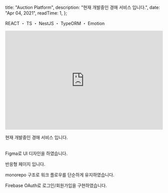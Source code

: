 
  title: "Auction Platform",
  description: "현재 개발중인 경매 서비스 입니다.",
  date: "Apr 04, 2021",
  readTime: 1,
};


<p style={{ textAlign: "center", fontFamily: "Rajdhani" }}>
  REACT ・ TS ・ NestJS ・ TypeORM ・ Emotion
</p>

<div
  style={{
    marginTop: "2.625rem",
    textAlign: "center",
  }}
>
  <a
    href="https://github.com/o-henry/popup-store"
    target="_blank"
    style={{ fontFamily: "Rajdhani" }}
  >
    <Github style={{ fontSize: "20px" }} />
  </a>
</div>

<div style={{ paddingTop: "2rem" }}>
  <iframe
    width="100%"
    height="315"
    src="https://www.youtube.com/embed/tvFPEwrtKao"
    title="YouTube video player"
    frameBorder="0"
    allow="accelerometer; autoplay; clipboard-write; encrypted-media; gyroscope; picture-in-picture"
    allowFullScreen
  ></iframe>
</div>

<p
  style={{
    paddingTop: "2rem",
    fontFamily: "seoulNamsanL",
    fontSize: "1.125rem",
  }}
>
  현재 개발중인 경매 서비스 입니다.
  <br />
  <br />
</p>

Figma로 UI 디자인을 하였습니다.

반응형 페이지 입니다.

monorepo 구조로 워크 플로우를 단순하게 유지하였습니다.

Firebase OAuth로 로그인/회원가입을 구현하였습니다.
